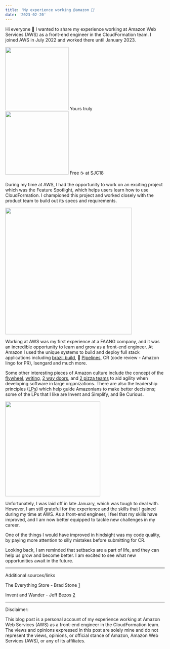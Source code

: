 ```yaml
---
title: 'My experience working @amazon 🌲'
date: '2023-02-20'
---
```


Hi everyone 👋 I wanted to share my experience working at Amazon Web Services (AWS) as a front-end engineer in the CloudFormation team. I joined AWS in July 2022 and worked there until January 2023.

<div className='flex flex-row gap-4'>
<div>
<img src='/images/amz-1.jpg' width='200' />
Yours truly
</div>

<div>
<img src='/images/amz-2.jpg' width='200' />
Free ☕️ at SJC18
</div>
</div>

During my time at AWS, I had the opportunity to work on an exciting project which was the Feature Spotlight, which helps users learn how to use CloudFormation. I championed this project and worked closely with the product team to build out its specs and requirements.

<img src='/images/cfn.jpg' width='400' />

Working at AWS was my first experience at a FAANG company, and it was an incredible opportunity to learn and grow as a front-end engineer. At Amazon I used the unique systems to build and deploy full stack applications including [brazil build](https://gist.github.com/terabyte/15a2d3d407285b8b5a0a7964dd6283b0), 🚰 [Pipelines](https://blog.pragmaticengineer.com/amazon-notable-systems/), CR (code review - Amazon lingo for PR), Isengard and much more.

Some other interesting pieces of Amazon culture include the concept of the [flywheel](https://www.samseely.com/posts/the-amazon-flywheel-part-1), [writing](https://managebetter.com/blog/writing-at-amazon), [2 way doors](https://fs.blog/reversible-irreversible-decisions/), and [2 pizza teams](https://jasoncrawford.org/two-pizza-teams) to aid agility when developing software in large organizations. There are also the leadership principles ([LPs](https://www.amazon.jobs/content/en/our-workplace/leadership-principles)) which help guide Amazonians to make better decisions; some of the LPs that I like are Invent and Simplify, and Be Curious.

<img src='/images/flywheel.png' width='300' />

Unfortunately, I was laid off in late January, which was tough to deal with. However, I am still grateful for the experience and the skills that I gained during my time at AWS. As a front-end engineer, I feel that my skills have improved, and I am now better equipped to tackle new challenges in my career.

One of the things I would have improved in hindsight was my code quality, by paying more attention to silly mistakes before submitting for CR.

Looking back, I am reminded that setbacks are a part of life, and they can help us grow and become better. I am excited to see what new opportunities await in the future.

---

Additional sources/links

The Everything Store - Brad Stone [1](https://www.amazon.com/Everything-Store-Jeff-Bezos-Amazon-ebook/dp/B00BWQW73E)

Invent and Wander - Jeff Bezos [2](https://www.amazon.com/Invent-Wander-Collected-Writings-Introduction-ebook/dp/B08BCCT6MW)

---

Disclaimer:

This blog post is a personal account of my experience working at Amazon Web Services (AWS) as a front-end engineer in the CloudFormation team. The views and opinions expressed in this post are solely mine and do not represent the views, opinions, or official stance of Amazon, Amazon Web Services (AWS), or any of its affiliates.
